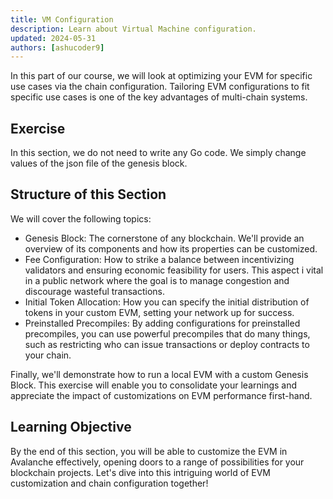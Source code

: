 ```yaml
---
title: VM Configuration
description: Learn about Virtual Machine configuration.
updated: 2024-05-31
authors: [ashucoder9]
---
```


In this part of our course, we will look at optimizing your EVM for specific use cases via the chain configuration. Tailoring EVM configurations to fit specific use cases is one of the key advantages of multi-chain systems.

## Exercise

In this section, we do not need to write any Go code. We simply change values of the json file of the genesis block.

## Structure of this Section

We will cover the following topics:

- Genesis Block: The cornerstone of any blockchain. We'll provide an overview of its components and how its properties can be customized.
- Fee Configuration: How to strike a balance between incentivizing validators and ensuring economic feasibility for users. This aspect i vital in a public network where the goal is to manage congestion and discourage wasteful transactions.
- Initial Token Allocation: How you can specify the initial distribution of tokens in your custom EVM, setting your network up for success.
- Preinstalled Precompiles: By adding configurations for preinstalled precompiles, you can use powerful precompiles that do many things, such as restricting who can issue transactions or deploy contracts to your chain.

Finally, we'll demonstrate how to run a local EVM with a custom Genesis Block. This  exercise will enable you to consolidate your learnings and appreciate the impact of customizations on EVM performance first-hand.

## Learning Objective

By the end of this section, you will be able to customize the EVM in Avalanche effectively, opening doors to a range of possibilities for your blockchain projects. Let's dive into this intriguing world of EVM customization and chain configuration together!